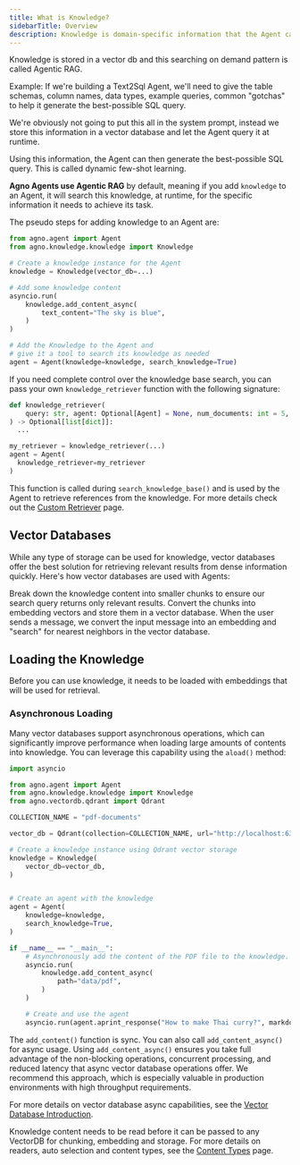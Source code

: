 ```yaml
---
title: What is Knowledge?
sidebarTitle: Overview
description: Knowledge is domain-specific information that the Agent can search at runtime to make better decisions (dynamic few-shot learning) and provide accurate responses (agentic RAG).
---
```

Knowledge is stored in a vector db and this searching on demand pattern is called Agentic RAG.

<Accordion title="Dynamic Few-Shot Learning: Text2Sql Agent" icon="database">
Example: If we're building a Text2Sql Agent, we'll need to give the table schemas, column names, data types, example queries, common "gotchas" to help it generate the best-possible SQL query.

We're obviously not going to put this all in the system prompt, instead we store this information in a vector database and let the Agent query it at runtime.

Using this information, the Agent can then generate the best-possible SQL query. This is called dynamic few-shot learning.
</Accordion>

**Agno Agents use Agentic RAG** by default, meaning if you add `knowledge` to an Agent, it will search this knowledge, at runtime, for the specific information it needs to achieve its task.

The pseudo steps for adding knowledge to an Agent are:

```python
from agno.agent import Agent
from agno.knowledge.knowledge import Knowledge

# Create a knowledge instance for the Agent
knowledge = Knowledge(vector_db=...)

# Add some knowledge content
asyncio.run(
    knowledge.add_content_async(
        text_content="The sky is blue",
    )
)

# Add the Knowledge to the Agent and
# give it a tool to search its knowledge as needed
agent = Agent(knowledge=knowledge, search_knowledge=True)
```

<Tip>

If you need complete control over the knowledge base search, you can pass your own `knowledge_retriever` function with the following signature:

```python
def knowledge_retriever(
    query: str, agent: Optional[Agent] = None, num_documents: int = 5, **kwargs
) -> Optional[list[dict]]:
  ...

my_retriever = knowledge_retriever(...)
agent = Agent(
  knowledge_retriever=my_retriever
)
```

This function is called during `search_knowledge_base()` and is used by the Agent to retrieve references from the knowledge.
For more details check out the [Custom Retriever](../knowledge/custom_retriever) page.

</Tip>

## Vector Databases

While any type of storage can be used for knowledge, vector databases offer the best solution for retrieving relevant results from dense information quickly. Here's how vector databases are used with Agents:

<Steps>
  <Step title="Chunk the information">
    Break down the knowledge content into smaller chunks to ensure our search query
    returns only relevant results.
  </Step>
  <Step title="Load the knowledge">
    Convert the chunks into embedding vectors and store them in a vector
    database.
  </Step>
  <Step title="Search the knowledge">
    When the user sends a message, we convert the input message into an
    embedding and "search" for nearest neighbors in the vector database.
  </Step>
</Steps>

## Loading the Knowledge

Before you can use knowledge, it needs to be loaded with embeddings that will be used for retrieval. 

### Asynchronous Loading

Many vector databases support asynchronous operations, which can significantly improve performance when loading large amounts of contents into knowledge. You can leverage this capability using the `aload()` method:

```python
import asyncio

from agno.agent import Agent
from agno.knowledge.knowledge import Knowledge
from agno.vectordb.qdrant import Qdrant

COLLECTION_NAME = "pdf-documents"

vector_db = Qdrant(collection=COLLECTION_NAME, url="http://localhost:6333")

# Create a knowledge instance using Qdrant vector storage
knowledge = Knowledge(
    vector_db=vector_db,
)


# Create an agent with the knowledge
agent = Agent(
    knowledge=knowledge,
    search_knowledge=True,
)

if __name__ == "__main__":
    # Asynchronously add the content of the PDF file to the knowledge.
    asyncio.run(
        knowledge.add_content_async(
            path="data/pdf",
        )
    )

    # Create and use the agent
    asyncio.run(agent.aprint_response("How to make Thai curry?", markdown=True))
```

The `add_content()` function is sync. You can also call `add_content_async()` for async usage.
Using `add_content_async()` ensures you take full advantage of the non-blocking operations, concurrent processing, and reduced latency that async vector database operations offer. We recommend this approach, which is especially valuable in production environments with high throughput requirements.

For more details on vector database async capabilities, see the [Vector Database Introduction](../knowledge/vectordb/introduction).


Knowledge content needs to be read before it can be passed to any VectorDB for chunking, embedding and storage.
For more details on readers, auto selection and content types, see the [Content Types](../knowledge/content_types) page.
